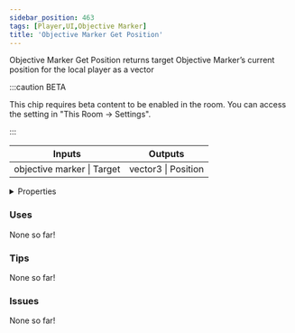 ```yaml
---
sidebar_position: 463
tags: [Player,UI,Objective Marker]
title: 'Objective Marker Get Position'
---
```


Objective Marker Get Position returns target Objective Marker’s current position for the local player as a vector

:::caution BETA

This chip requires beta content to be enabled in the room. You can access the setting in "This Room -> Settings".

:::

<IChip uuid="0a6b285e-cfb2-4112-88c3-ebe2ba3269a5"/>

<table><thead><tr><th>Inputs</th><th>Outputs</th></tr></thead><tbody><tr><td>objective marker | Target</td><td>vector3 | Position</td></tr></tbody></table>

<details>
  <summary>Properties</summary>
  <div>
    <div>
    <table>
      <tbody>
        <tr>
          <td>Is beta required?</td>
          <td>Yes</td>
        </tr>
        <tr>
          <td>Is chip a trolling risk?</td>
          <td>No</td>
        </tr>
        <tr>
          <td>Is chip a role assignment risk?</td>
          <td>No</td>
        </tr>
        <tr>
          <td>Chip UUID</td>
          <td>0a6b285e-cfb2-4112-88c3-ebe2ba3269a5</td>
        </tr>
        <tr>
          <td>Room availability</td>
          <td>Available everywhere</td>
        </tr>
      </tbody>
    </table>
    </div>
  </div>
</details>

### Uses

None so far!

### Tips

None so far!

### Issues

None so far!